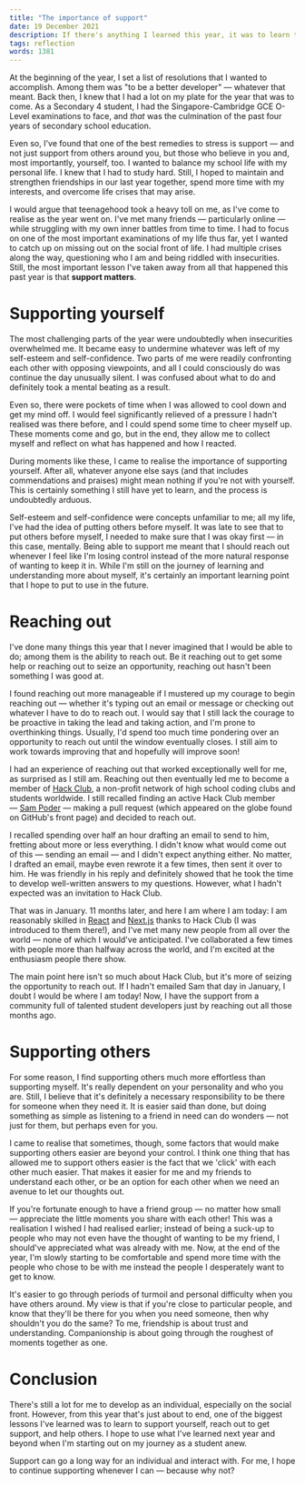 ```yaml
---
title: "The importance of support"
date: 19 December 2021
description: If there's anything I learned this year, it was to learn to support — support yourself, learning to reach out, and supporting others.
tags: reflection
words: 1381
---
```


At the beginning of the year, I set a list of resolutions that I wanted to accomplish. Among them was "to be a better developer" — whatever that meant. Back then, I knew that I had a lot on my plate for the year that was to come. As a Secondary 4 student, I had the Singapore-Cambridge GCE O-Level examinations to face, and _that_ was the culmination of the past four years of secondary school education.

Even so, I've found that one of the best remedies to stress is support — and not just support from others around you, but those who believe in you and, most importantly, yourself, too. I wanted to balance my school life with my personal life. I knew that I had to study hard. Still, I hoped to maintain and strengthen friendships in our last year together, spend more time with my interests, and overcome life crises that may arise.

I would argue that teenagehood took a heavy toll on me, as I've come to realise as the year went on. I've met many friends — particularly online — while struggling with my own inner battles from time to time. I had to focus on one of the most important examinations of my life thus far, yet I wanted to catch up on missing out on the social front of life. I had multiple crises along the way, questioning who I am and being riddled with insecurities. Still, the most important lesson I've taken away from all that happened this past year is that **support matters**.

# Supporting yourself

The most challenging parts of the year were undoubtedly when insecurities overwhelmed me. It became easy to undermine whatever was left of my self-esteem and self-confidence. Two parts of me were readily confronting each other with opposing viewpoints, and all I could consciously do was continue the day unusually silent. I was confused about what to do and definitely took a mental beating as a result.

Even so, there were pockets of time when I was allowed to cool down and get my mind off. I would feel significantly relieved of a pressure I hadn't realised was there before, and I could spend some time to cheer myself up. These moments come and go, but in the end, they allow me to collect myself and reflect on what has happened and how I reacted.

During moments like these, I came to realise the importance of supporting yourself. After all, whatever anyone else says (and that includes commendations and praises) might mean nothing if you're not with yourself. This is certainly something I still have yet to learn, and the process is undoubtedly arduous.

Self-esteem and self-confidence were concepts unfamiliar to me; all my life, I've had the idea of putting others before myself. It was late to see that to put others before myself, I needed to make sure that I was okay first — in this case, mentally. Being able to support me meant that I should reach out whenever I feel like I'm losing control instead of the more natural response of wanting to keep it in. While I'm still on the journey of learning and understanding more about myself, it's certainly an important learning point that I hope to put to use in the future.

# Reaching out

I've done many things this year that I never imagined that I would be able to do; among them is the ability to reach out. Be it reaching out to get some help or reaching out to seize an opportunity, reaching out hasn't been something I was good at.

I found reaching out more manageable if I mustered up my courage to begin reaching out — whether it's typing out an email or message or checking out whatever I have to do to reach out. I would say that I still lack the courage to be proactive in taking the lead and taking action, and I'm prone to overthinking things. Usually, I'd spend too much time pondering over an opportunity to reach out until the window eventually closes. I still aim to work towards improving that and hopefully will improve soon!

I had an experience of reaching out that worked exceptionally well for me, as surprised as I still am. Reaching out then eventually led me to become a member of [Hack Club](https://hackclub.com), a non-profit network of high school coding clubs and students worldwide. I still recalled finding an active Hack Club member — [Sam Poder](https://sampoder.com) — making a pull request (which appeared on the globe found on GitHub's front page) and decided to reach out.

I recalled spending over half an hour drafting an email to send to him, fretting about more or less everything. I didn't know what would come out of this — sending an email — and I didn't expect anything either. No matter, I drafted an email, maybe even rewrote it a few times, then sent it over to him. He was friendly in his reply and definitely showed that he took the time to develop well-written answers to my questions. However, what I hadn't expected was an invitation to Hack Club.

That was in January. 11 months later, and here I am where I am today: I am reasonably skilled in [React](https://reactjs.org) and [Next.js](https://nextjs.org) thanks to Hack Club (I was introduced to them there!), and I've met many new people from all over the world — none of which I would've anticipated. I've collaborated a few times with people more than halfway across the world, and I'm excited at the enthusiasm people there show.

The main point here isn't so much about Hack Club, but it's more of seizing the opportunity to reach out. If I hadn't emailed Sam that day in January, I doubt I would be where I am today! Now, I have the support from a community full of talented student developers just by reaching out all those months ago.

# Supporting others

For some reason, I find supporting others much more effortless than supporting myself. It's really dependent on your personality and who you are. Still, I believe that it's definitely a necessary responsibility to be there for someone when they need it. It is easier said than done, but doing something as simple as listening to a friend in need can do wonders — not just for them, but perhaps even for you.

I came to realise that sometimes, though, some factors that would make supporting others easier are beyond your control. I think one thing that has allowed me to support others easier is the fact that we 'click' with each other much easier. That makes it easier for me and my friends to understand each other, or be an option for each other when we need an avenue to let our thoughts out.

If you're fortunate enough to have a friend group — no matter how small — appreciate the little moments you share with each other! This was a realisation I wished I had realised earlier; instead of being a suck-up to people who may not even have the thought of wanting to be my friend, I should've appreciated what was already with me. Now, at the end of the year, I'm slowly starting to be comfortable and spend more time with the people who chose to be with me instead the people I desperately want to get to know.

It's easier to go through periods of turmoil and personal difficulty when you have others around. My view is that if you're close to particular people, and know that they'll be there for you when you need someone, then why shouldn't you do the same? To me, friendship is about trust and understanding. Companionship is about going through the roughest of moments together as one.

# Conclusion

There's still a lot for me to develop as an individual, especially on the social front. However, from this year that's just about to end, one of the biggest lessons I've learned was to learn to support yourself, reach out to get support, and help others. I hope to use what I've learned next year and beyond when I'm starting out on my journey as a student anew.

Support can go a long way for an individual and interact with. For me, I hope to continue supporting whenever I can — because why not?
